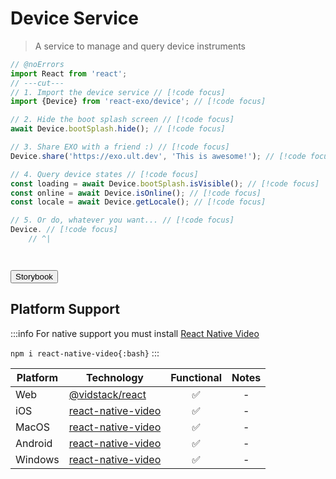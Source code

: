 
# Device Service

> A service to manage and query device instruments

```ts twoslash
// @noErrors
import React from 'react';
// ---cut---
// 1. Import the device service // [!code focus]
import {Device} from 'react-exo/device'; // [!code focus]

// 2. Hide the boot splash screen // [!code focus]
await Device.bootSplash.hide(); // [!code focus]

// 3. Share EXO with a friend :) // [!code focus]
Device.share('https://exo.ult.dev', 'This is awesome!'); // [!code focus]

// 4. Query device states // [!code focus]
const loading = await Device.bootSplash.isVisible(); // [!code focus]
const online = await Device.isOnline(); // [!code focus]
const locale = await Device.getLocale(); // [!code focus]

// 5. Or do, whatever you want... // [!code focus]
Device. // [!code focus]
    // ^|




```

<Button href="https://exo.fig.run/?path=/docs/primitives-device">Storybook</Button>

## Platform Support

:::info
For native support you must install [React Native Video](https://react-native-video.github.io/react-native-video)

`npm i react-native-video{:bash}`
:::


| Platform | Technology | Functional | Notes |
| -------- | ---------- | :--------: | :---: |
| Web | [@vidstack/react](https://www.vidstack.io) | ✅ | - |
| iOS | [react-native-video](https://react-native-video.github.io/react-native-video) | ✅ | - |
| MacOS | [react-native-video](https://react-native-video.github.io/react-native-video) | ✅ | - |
| Android | [react-native-video](https://react-native-video.github.io/react-native-video) | ✅ | - |
| Windows | [react-native-video](https://react-native-video.github.io/react-native-video) | ✅ | - |
